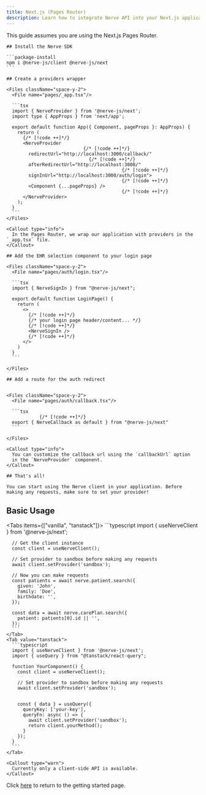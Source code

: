 ```yaml
---
title: Next.js (Pages Router)
description: Learn how to integrate Nerve API into your Next.js application.
---
```




<Callout type="info">
  This guide assumes you are using the Next.js Pages Router.
</Callout>

<Steps>
  <Step>

    ## Install the Nerve SDK

    ```package-install
    npm i @nerve-js/client @nerve-js/next
    ```

  </Step>

  <Step>

    ## Create a providers wrapper

    <Files className="space-y-2">
      <File name="pages/_app.tsx"/>

      ```tsx
      import { NerveProvider } from '@nerve-js/next';
      import type { AppProps } from 'next/app';

      export default function App({ Component, pageProps }: AppProps) {
        return (
          {/* [!code ++]*/}
          <NerveProvider
                                {/* [!code ++]*/}
            redirectUrl="http://localhost:3000/callback/"
                                  {/* [!code ++]*/}
            afterRedirectUrl="http://localhost:3000/"
                                              {/* [!code ++]*/}
            signInUrl="http://localhost:3000/auth/login">
                                              {/* [!code ++]*/}
            <Component {...pageProps} />
                                              {/* [!code ++]*/}
          </NerveProvider>
        );
      }
      ```
    </Files>

    <Callout type="info">
      In the Pages Router, we wrap our application with providers in the `_app.tsx` file.
    </Callout>

  </Step>

  <Step>

    ## Add the EHR selection component to your login page

    <Files className="space-y-2">
      <File name="pages/auth/login.tsx"/>

      ```tsx
      import { NerveSignIn } from "@nerve-js/next";

      export default function LoginPage() {
        return (
          <>
            {/* [!code ++]*/}
            {/* your login page header/content... */}
            {/* [!code ++]*/}
            <NerveSignIn />
            {/* [!code ++]*/}
          </>
        )
      }
      ```

    </Files>

  </Step>

  <Step>

    ## Add a route for the auth redirect


    <Files className="space-y-2">
      <File name="pages/auth/callback.tsx"/>

      ```tsx
                {/* [!code ++]*/}
      export { NerveCallback as default } from "@nerve-js/next"
      ```

    </Files>

    <Callout type="info">
      You can customize the callback url using the `callbackUrl` option
      in the `NerveProvider` component.
    </Callout>

  </Step>

  <Step>

    ## That's all!

    You can start using the Nerve client in your application. Before making any requests, make sure to set your provider!


  ## Basic Usage

  <Tabs items={["vanilla", "tanstack"]}>
    <Tab value="vanilla">
      ```typescript
      import { useNerveClient } from '@nerve-js/next';

      // Get the client instance
      const client = useNerveClient();
      
      // Set provider to sandbox before making any requests
      await client.setProvider('sandbox');

      // Now you can make requests
      const patients = await nerve.patient.search({
        given: 'John',
        family: 'Doe',
        birthdate: '',
      });

      const data = await nerve.carePlan.search({
        patient: patients[0].id || '',
      });
      ```
    </Tab>
    <Tab value="tanstack">
      ```typescript
      import { useNerveClient } from '@nerve-js/next';
      import { useQuery } from "@tanstack/react-query";

      function YourComponent() {
        const client = useNerveClient();

        // Set provider to sandbox before making any requests
        await client.setProvider('sandbox');


        const { data } = useQuery({
          queryKey: ['your-key'],
          queryFn: async () => {
            await client.setProvider('sandbox');
            return client.yourMethod();
          }
        });
      }
      ```
    </Tab>
  </Tabs>

    <Callout type="warn">
      Currently only a client-side API is available.
    </Callout>


  </Step>

</Steps>

Click [here](/) to return to the getting started page.
